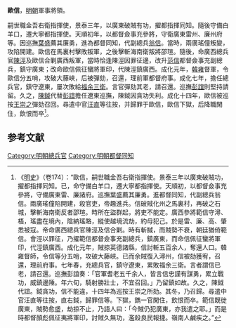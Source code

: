 {{Otheruses|歐信|other=同名或類似名的其它條目描述}}
'''歐信'''，[[明朝|明朝]]軍事將領。

嗣世職金吾右衛指揮使，景泰三年，以廣東破賊有功，擢都指揮同知。隨後守備白羊口，遷大寧都指揮使。天順初年，以都督僉事充參將，守衛廣東雷州、廉州府等。因巡撫[[葉盛|葉盛]]薦其廉勇，進為都督同知，代副總兵[[翁信|翁信]]。當時，兩廣瑤僮叛變，攻陷開建。歐信在馬裏村擊敗叛軍，之後擊斬海南衛叛將邵瑄。隨後，命廣西總兵官[[陳涇|陳涇]]及歐信合剿廣西叛軍，當時恰逢陳涇因罪征邊，改升[[范信|范信]]都督僉事充副總兵，鎮守廣東；改命歐信佩征蠻將軍印，代陳涇鎮廣西。成化元年，[[韓雍|韓雍]]督軍，令歐信分五哨，攻破大藤峽，后被彈劾，召還，理前軍都督府事。成化七年，擔任總兵官，鎮守遼東，屢次敗給[[福余三衛|福余三衛]]。言官彈劾其老，請召還。巡撫[[彭誼|彭誼]]則堅持請留。久之，[[陳鉞|陳鉞]]代替[[彭誼|彭誼]]擔任遼東巡撫，陳鉞因貪功失利。成化十四年，歐信被巡按[[王崇之|王崇之]]彈劾召回。尋遣中官[[汪直|汪直]]等往按，并歸罪于歐信，歐信下獄，后降職閑住，飲恨而卒<ref>《[[明史|明史]]》（卷174）：“歐信，嗣世職金吾右衛指揮使。景泰三年以廣東破賊功，擢都指揮同知。已，命守備白羊口，遷大寧都指揮使。天順初，以都督僉事充參將，守備廣東雷、廉諸府。巡撫葉盛薦其廉勇。進都督同知，代副總兵翁信。兩廣瑤僮陷開建，殺官吏，帝趣進兵。信破賊化州之馬裏村，再破之石城，擊斬海南衛反者邵瑄。時所在盜群起，將吏不能定。廣西參將範信守潯、梧，瑤盡在境內，陰納瑤賂，縱使越境流劫，約毋犯己。於是雷、廉、高、肇悉被寇。帝命廣西總兵官陳涇及信合剿。時有斬馘，而賊勢不衰，朝廷猶倚範信。會涇以罪征，乃擢範信都督僉事充副總兵，鎮廣東，而命信佩征蠻將軍印，代涇鎮廣西。成化元年，賊掠英德諸縣，信討斬五百余人，奪還人口。韓雍督師，令信等分五哨，攻破大藤峽。已而余賊復入潯州，信被劾獲宥，召還，理前府事。七年春，充總兵官，鎮守遼東，累敗福余三衛。言者謂信已老，請召還。巡撫彭誼奏：「官軍耆老五千余人，皆言信忠謹有謀勇，累立戰功，威鎮邊陲。年六旬，騎射勝壯士，不宜召回。」乃留鎮如故。久之，陳鉞代誼。鉞貪功，信不能違，十四年為巡按王崇之所劾。其冬，乃召歸。尋遣中官汪直等往按，直右鉞，歸罪信等。下獄，鐫一官閑住，飲恨而卒。範信既徙廣東，賊勢愈盛，劫掠不止，乃語人曰：「今賊仍犯廣東，亦我遣之耶。」而是時都督顏彪佩征夷將軍印，討賊久無功，濫殺良民報捷。嶺南人鹹疾之。”</ref>。

==参考文献==
{{wikisource|明史/卷174}}
<div class="references-small">
<references />
</div>



[[Category:明朝總兵官|Category:明朝總兵官]]
[[Category:明朝都督同知|Category:明朝都督同知]]